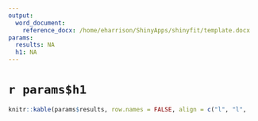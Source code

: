 ```yaml
---
output:
  word_document:
    reference_docx: /home/eharrison/ShinyApps/shinyfit/template.docx
params:
  results: NA
  h1: NA
---
```


# `r params$h1`

```r
knitr::kable(params$results, row.names = FALSE, align = c("l", "l", 
																													"r", "r", "r", "r", "r", "r", "r"))
```
